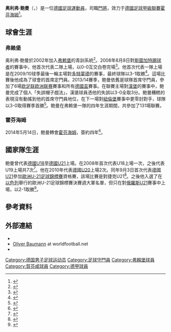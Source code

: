 {{noteTA
|G1=德甲|G2=足球
|T=zh-hans:奥利弗·鲍曼; zh-hk:奧利弗·鮑文;zh-tw:奧利弗·鮑曼;
|1=zh-hans:奥利弗·鲍曼; zh-hk:奧利弗·鮑文;zh-tw:奧利弗·鮑曼;
}}
{{Infobox football biography
| name           = 奥利弗·鲍曼<br />Oliver Baumann
| image          = OliverBaumann.jpg
| caption        = 
| fullname       = Oliver Baumann
| birth_date     = {{birth date and age|1990|6|2|df=y}}
| birth_place    = {{BRD}}[[莱茵河畔布莱萨赫|莱茵河畔布莱萨赫]]
| height         = {{height|m=1.87}}
| position       = [[守門員_(足球)|守門員]]
| currentclub    = [[霍芬海姆足球俱乐部|霍芬海姆]]
| clubnumber     = 1
| youthyears1    =                 |youthclubs1 = 巴德克羅欽根
| youthyears2    = 2002–2009       |youthclubs2 = [[弗赖堡体育俱乐部|弗赖堡]]
| years1         = 2009–2010       |clubs1 = [[弗赖堡体育俱乐部|弗赖堡二隊]]          |caps1 = 22  |goals1 = 0
| years2         = 2010–2014       |clubs2 = [[弗赖堡体育俱乐部|弗赖堡]]                         |caps2 = 131 |goals2 = 0
| years3         = 2014–           |clubs3 = [[霍芬海姆足球俱乐部|霍芬海姆]] |caps3 = 246 |goals3 = 0
| nationalyears1 = 2008            |nationalteam1 = [[德國18歲以下國家足球隊|德國U18]]    |nationalcaps1 = 1 |nationalgoals1 = 0
| nationalyears2 = 2008–2009       |nationalteam2 = [[德國19歲以下國家足球隊|德國U19]]    |nationalcaps2 = 7 |nationalgoals2 = 0
| nationalyears3 = 2010            |nationalteam3 = [[德國20歲以下國家足球隊|德國U20]]    |nationalcaps3 = 2 |nationalgoals3 = 0
| nationalyears4 = 2010–2013       |nationalteam4 = [[德國21歲以下國家足球隊|德國U21]] |nationalcaps4 = 10 |nationalgoals4 = 0
| pcupdate       = 2022年1月8日
| ntupdate       = 2013年6月14日
}}
'''奥利弗·鲍曼'''（{{lang-de|'''Oliver Baumann'''}}，{{bd|1990年|6月2日|catIdx=Baumann, Oliver}}）是一位[[德國|德國]][[足球|足球]][[運動員|運動員]]，司職[[門將|門將]]，效力于[[德國足球甲級聯賽|德國足球甲級聯賽]][[霍芬海姆足球俱乐部|霍芬海姆]]<ref>{{cite web | url = http://www.scfreiburg.com/teams/profis/kader##oliver-baumann | title = Steckbrief Oliver Baumann | publisher = scfreiburg.com | accessdate = 29 August 2010 | language = de | archive-date = 2020-12-13 | archive-url = https://web.archive.org/web/20201213162821/https://www.scfreiburg.com/teams/profis/kader | dead-url = no }}</ref>。

==球會生涯==
===弗赖堡===
奥利弗·鲍曼於2002年加入[[弗赖堡体育俱乐部|弗赖堡]]的青訓系統<ref>{{cite web |url=http://www.goalkeeping.com/Oliver-Baumann.2714.0.html |title=Interview mit Oliver Baumann |publisher=www.goalkeeping.com |accessdate=September 2010 |deadurl=yes |archiveurl=https://web.archive.org/web/20140301022348/http://www.goalkeeping.com/Oliver-Baumann.2714.0.html |archivedate=2014-03-01 }}</ref>。2008年8月8日對[[斯圖加特踢球者足球俱樂部|斯圖加特踢球者]]的賽事中，他首次代表二隊上場，以0-0互交白卷完場<ref>{{cite web |url=http://www.transfermarkt.de/de/sc-freiburg-ii-stuttgarter-kickers/index/spielbericht_960947.html |title=SC Freiburg II 0:0 Stuttgarter Kickers |publisher=transfermarkt.de |accessdate=12 September 2014}}</ref>。他首次代表一隊上場是在2009/10球季最後一輪主場對[[多特蒙德足球俱樂部|多特蒙德]]的賽事，最終球隊以3-1取勝<ref>{{cite web |url=http://www.kicker.de/news/fussball/bundesliga/spieltag/1-bundesliga/2009-10/34/938330/spielanalyse_sc-freiburg-7_borussia-dortmund-17.html |title=Cissé bringt den SC in Partystimmung |publisher=kicker.de |accessdate=12 September 2014 |archive-date=2019-03-27 |archive-url=https://web.archive.org/web/20190327145659/http://www.kicker.de/news/fussball/bundesliga/spieltag/1-bundesliga/2009-10/34/938330/spielanalyse_sc-freiburg-7_borussia-dortmund-17.html |dead-url=no }}</ref>。這場比賽後他成為了球會的首席定門員。2013/14賽季，鲍曼依舊是球隊首席守門員，參加了6場[[欧足联欧洲联赛|欧足联欧洲联赛]]賽事和所有[[德國盃|德國盃]]賽事。在聯賽主場對[[漢堡足球會|漢堡]]的賽事中，鲍曼完成了個人「失誤帽子戲法」，漢堡球員憑他的失誤以3-0全取3分。鲍曼糟糕的表現沒有動搖到他的首席守門員地位，在下一場對[[紐倫堡足球俱樂部|紐倫堡]]賽事中更零封對手，球隊以3-0取得賽季首勝<ref>{{cite web |url=http://www.bundesliga.com/en/liga/news/2013/0000276414.php |title=DARIDA FIRES FREIBURG PAST SORRY NÜRNBERG |publisher=bundesliga.com |accessdate=12 September 2014 |deadurl=yes |archiveurl=https://web.archive.org/web/20140913151621/http://www.bundesliga.com/en/liga/news/2013/0000276414.php |archivedate=2014年9月13日 }}</ref>。鲍曼在弗赖堡一隊的四年生涯期間，共參加了131場聯賽。

===霍芬海姆===
2014年5月14日，鲍曼轉會[[霍芬海姆足球俱乐部|霍芬海姆]]，簽約四年<ref>{{Cite web |title=Oliver Baumann wechselt zur TSG |url=http://www.achtzehn99.de/oliver-baumann-wechselt-zur-tsg/ |work=TSG 1899 Hoffenheim |date=14 May 2014 |language=de |access-date=2014-09-13 |archive-date=2014-07-16 |archive-url=https://web.archive.org/web/20140716220121/http://www.achtzehn99.de/oliver-baumann-wechselt-zur-tsg/ |dead-url=no }}</ref>。

==國家隊生涯==
鲍曼曾代表[[德國18歲以下國家足球隊|德國U18]]至[[德國21歲以下國家足球隊|德國U21]]上場。在2008年首次代表U18上場一次，之後代表U19上場共7次<ref>{{cite web |url=http://www.transfermarkt.de/de/oliver-baumann/profil/spieler_55089.html |title=Oliver Baumann - Spielerprofil |publisher=transfermarkt.de |accessdate=12 September 2014 |archive-date=2014-04-25 |archive-url=https://web.archive.org/web/20140425002529/http://www.transfermarkt.de/de/oliver-baumann/profil/spieler_55089.html |dead-url=no }}</ref>。他在2010年代表[[德國20歲以下國家足球隊|德國U20]]上場2次。同年9月3日首次代表[[德國21歲以下國家足球隊|德國U21]]參加[[歐洲U-21足球錦標賽|歐洲U-21足球錦標賽]]資格賽，該場比賽是對捷克U21<ref>{{cite web| url=http://www.kicker.de/news/fussball/nationalelf/u21-em/em-qualifikation-u-21/2009-10/14/893542/spielanalyse_tschechien-u-21_deutschland-3096.html| title=Tschechien - Deutschland Spielbericht| accessdate=2010-09-08| date=2010-09-03| publisher=Kicker| archive-date=2017-01-06| archive-url=https://web.archive.org/web/20170106111313/http://www.kicker.de/news/fussball/nationalelf/u21-em/em-qualifikation-u-21/2009-10/14/893542/spielanalyse_tschechien-u-21_deutschland-3096.html| dead-url=no}}</ref>。之後他入選了在[[以色列|以色列]]舉行的歐洲U-21足球錦標賽決賽週大軍名單，但只在對[[俄羅斯21歲以下國家足球隊|俄羅斯U21]]賽事中上場，以2-1取勝<ref>{{cite web |url=http://www.kicker.de/news/fussball/u21emspielplan/u-21-europameisterschaft/2013/3/1876394/spielbericht_russland-u-21_deutschland-3096.html |title=Russland 1:2 Deutschland |publisher=kicker.de |accessdate=12 September 2014 |archive-date=2016-04-01 |archive-url=https://web.archive.org/web/20160401215557/http://www.kicker.de/news/fussball/u21emspielplan/u-21-europameisterschaft/2013/3/1876394/spielbericht_russland-u-21_deutschland-3096.html |dead-url=no }}</ref>。

==參考資料==
{{reflist}}

==外部連結==
* {{Soccerway}}
* [http://www.worldfootball.net/spieler_profil/oliver-baumann/ Oliver Baumann] {{Wayback|url=http://www.worldfootball.net/spieler_profil/oliver-baumann/ |date=20121011094848 }} at worldfootball.net
* {{Fussballdaten|baumannoliver|Oliver Baumann}}

{{賀芬咸球員名單}}

{{DEFAULTSORT:Baumann, Oliver}}

[[Category:德国男子足球运动员|Category:德国男子足球运动员]]
[[Category:足球守門員|Category:足球守門員]]
[[Category:弗賴堡球員|Category:弗賴堡球員]]
[[Category:賀芬咸球員|Category:賀芬咸球員]]
[[Category:德甲球員|Category:德甲球員]]